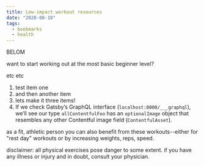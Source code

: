```yaml
---
title: Low-impact workout resources
date: "2020-08-10"
tags:
  - bookmarks
  - health
---
```


<Mug />

BELOM

want to start working out at the most basic beginner level?

etc etc

1. test item one
2. and then another item
3. lets make it three items!
4. If we check Gatsby’s GraphQL interface (`localhost:8000/___graphql`), we’ll see our type `allContentfulFoo` has an `optionalImage` object that resembles any other Contentful image field (`ContentfulAsset`).

as a fit, athletic person you can also benefit from these workouts--either for "rest day" workouts or by increasing weights, reps, speed.

disclaimer: all physical exercises pose danger to some extent. if you have any illness or injury and in doubt, consult your physician.

